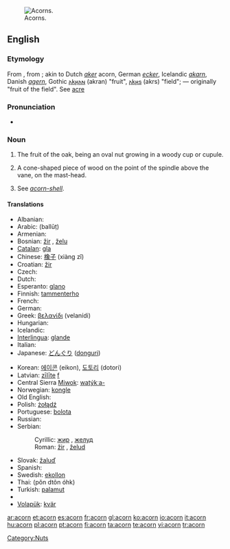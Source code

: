 [[Image:Quercus_falcata_acorns.jpg|thumb|right|Acorns.]]
==English==
{{wikipedia}}

===Etymology===
From {{etyl|ang|en}} {{term|æcern||lang=ang}}, from {{term|æcer||lang=ang|field, acre}}; akin to Dutch ''[[aker]]'' acorn, German ''[[ecker]]'', Icelandic ''[[akarn]]'', Danish ''[[agern]]'', Gothic [[𐌰𐌺𐍂𐌰𐌽]] (akran) "fruit", [[𐌰𐌺𐍂𐍃]] (akrs) "field"; — originally "fruit of the field". See [[acre]]

{{etystub|why isn't this from [[ac]], oak?. I've read Online Ety Dictionary entry, but not OED on this.}}

===Pronunciation===
* {{audio|en-us-acorn.ogg|Audio (US)}}

===Noun===
{{en-noun}}

# The fruit of the oak, being an oval nut growing in a woody cup or cupule.
# {{nautical}} A cone-shaped piece of wood on the point of the spindle above the vane, on the mast-head.
# {{context|zoology}} See ''[[acorn-shell]]''.

====Translations====
{{top}}
* Albanian: {{t-|sq|lende|f|xs=Albanian}}
* Arabic: {{Arab|[[بلوط]]}} (ballūṭ) {{m}}
* Armenian: {{t|hy|կաղին|sc=Armn|tr=kaġin}}
* Bosnian: [[žir]] {{m}}, [[želu]] {{m}}
* [[Catalan]]: [[gla]] {{f}}
* Chinese: [[橡子]] (xiàng zǐ)
* Croatian: [[žir]] {{m}}
* Czech: {{t+|cs|žalud|m}}
* Dutch: {{t+|nl|eikel|m}}
* Esperanto: [[glano]]
* Finnish: [[tammenterho]]
* French: {{t+|fr|gland|m}}
* German: {{t-|de|Eichel|f}}
* Greek: [[βελανίδι]] (velanídi)
* Hungarian: {{t+|hu|makk}}
* Icelandic: {{t-|is|akarn|n}}
* [[Interlingua]]: [[glande]]
* Italian: {{t+|it|ghianda|f}}
* Japanese: [[どんぐり]] ([[donguri]])
{{mid}}
* Korean: [[에이콘]] (eikon), [[도토리]] (dotori)
* Latvian: [[zīlīte]] [[f]]
* Central Sierra [[Miwok]]: [[watýkˑa-]]
* Norwegian: [[kongle]] {{m|f}}
* Old English: {{t-|ang|æcern|xs=Old English}}
* Polish: [[żołądź]] {{m}}
* Portuguese: [[bolota]] {{f}}
* Russian: {{t+|ru|жёлудь|m|tr=žólud’|sc=Cyrl}}
* Serbian:
*: Cyrillic: [[жир]] {{m}}, [[желуд]] {{m}}
*: Roman: [[žir#Serbian|žir]] {{m}}, [[želud]] {{m}}
* Slovak: [[žaluď]] {{m}}
* Spanish: {{t+|es|bellota|f}}
* Swedish: [[ekollon]] {{n}}
* Thai: {{Thai|[[ผลต้นโอ๊ก]]}} (pŏn dtôn óhk)
* Turkish: [[palamut]]
* {{trreq|Vietnamese}}
* [[Volapük]]: [[kvär]]
{{bottom}}

[[Category:Nuts]]

[[ar:acorn]]
[[et:acorn]]
[[es:acorn]]
[[fr:acorn]]
[[gl:acorn]]
[[ko:acorn]]
[[io:acorn]]
[[it:acorn]]
[[hu:acorn]]
[[pl:acorn]]
[[pt:acorn]]
[[fi:acorn]]
[[ta:acorn]]
[[te:acorn]]
[[vi:acorn]]
[[tr:acorn]]